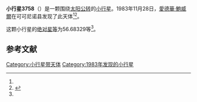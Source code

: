 {{Infobox planet
| bgcolour = #FFFFC0
| name = 3758 Karttunen
| symbol = 
| image = 
| caption = 
| discovery = yes
| discovery_ref = 
| discoverer = [[愛德華·鮑威爾|愛德華·鮑威爾]]
| discovery_site = [[可可尼诺县|可可尼诺县]] 
| discovered = 1983年11月28日
| designations = yes
| mp_name = 
| named_after = 
| alt_names = 
| mp_category = [[主带小行星|主带小行星]]
| orbit_ref = <ref name="a">[http://ssd.jpl.nasa.gov/sbdb.cgi?sstr=3758 3758 Karttunen] {{Wayback|url=http://ssd.jpl.nasa.gov/sbdb.cgi?sstr=3758 |date=20200918014018 }}，小行星數據庫瀏覽器（JPL Small-Body Database Browser）－[[美国国家航空航天局|美国国家航空航天局]]喷气推进实验室</ref>
| epoch = 2456400.5 (2013年4月18日更新)
| aphelion = {{convert|2.9302688|AU|km|3|abbr=on|lk=out}}
| perihelion = {{convert|2.3266090|AU|km|3|abbr=on}}
| semimajor = {{convert|2.6284389|AU|km|3|abbr=on}}
| eccentricity = 0.1148324
| period = 1556.486181 [[日|日]]<br />4.26[[儒略年|儒略年]]
| avg_speed = 
| inclination = 14.14884
| asc_node = 80.97686
| mean_anomaly = 
| arg_peri = 56.68329
| satellites = 
| physical_characteristics = yes
| dimensions = 
| mass = 
| density = 
| surface_grav = 
| escape_velocity = 
| sidereal_day = 
| axial_tilt = 
| pole_ecliptic_lat = 
| pole_ecliptic_lon = 
| albedo = 
| temperatures= 
| temp_name1 = 
| mean_temp_1 = 
| max_temp_1 = 
| temp_name2 = 
| max_temp_2 = 
| spectral_type = 
| abs_magnitude = 56.68329
}}

'''小行星3758'''（{{lang-en|3758 Karttunen}}）是一颗围绕[[太阳|太阳]][[公转|公转]]的[[小行星|小行星]]。1983年11月28日，[[愛德華·鮑威爾|愛德華·鮑威爾]]在可可尼诺县发现了此天体<ref name="a" /><ref>{{cite news|title=小行星列表|url=http://cfa-www.harvard.edu/iau/lists/NumberedMPs.txt|accessdate=2013-07-08|newspaper=哈佛大学|archive-date=2008-05-17|archive-url=https://web.archive.org/web/20080517010638/http://cfa-www.harvard.edu/iau/lists/NumberedMPs.txt|dead-url=no}}</ref>。

这颗小行星的[[绝对星等|绝对星等]]为56.68329等<ref name="a" />。

==参考文献==
{{reflist}}
{{Minor Planet Number|[[小行星3757|小行星3757]]|[[小行星3759|小行星3759]]}}

{{小天体}}

[[Category:小行星带天体|Category:小行星带天体]]
[[Category:1983年发现的小行星|Category:1983年发现的小行星]]

{{asteroid-stub}}
